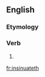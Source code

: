 ==English==

===Etymology===
{{suffix|en|insinuate|eth}}

===Verb===
{{head|en|verb form}}

# {{en-archaic third-person singular of|insinuate}}

[[fr:insinuateth]]